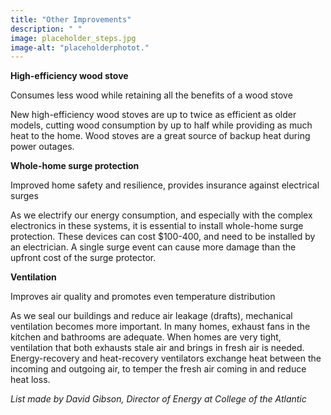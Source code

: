 ```yaml
---
title: "Other Improvements"
description: " "
image: placeholder_steps.jpg
image-alt: "placeholderphotot."
---
```


**High-efficiency wood stove**

Consumes less wood while retaining all the benefits of a wood stove

New high-efficiency wood stoves are up to twice as efficient as older models, cutting wood consumption by up to half while providing as much heat to the home. Wood stoves are a great source of backup heat during power outages.

**Whole-home surge protection**

Improved home safety and resilience, provides insurance against electrical surges

As we electrify our energy consumption, and especially with the complex electronics in these systems, it is essential to install whole-home surge protection. These devices can cost \$100-400, and need to be installed by an electrician. A single surge event can cause more damage than the upfront cost of the surge protector.

**Ventilation**

Improves air quality and promotes even temperature distribution

As we seal our buildings and reduce air leakage (drafts), mechanical ventilation becomes more important. In many homes, exhaust fans in the kitchen and bathrooms are adequate. When homes are very tight, ventilation that both exhausts stale air and brings in fresh air is needed. Energy-recovery and heat-recovery ventilators exchange heat between the incoming and outgoing air, to temper the fresh air coming in and reduce heat loss.

*List made by David Gibson, Director of Energy at College of the Atlantic*
